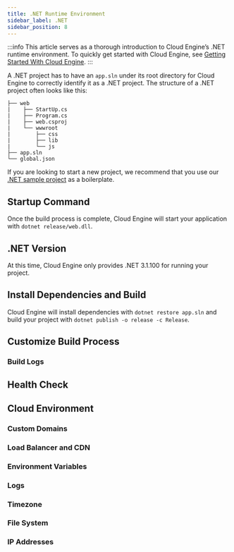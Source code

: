```yaml
---
title: .NET Runtime Environment
sidebar_label: .NET
sidebar_position: 8
---
```



:::info
This article serves as a thorough introduction to Cloud Engine’s .NET runtime environment. To quickly get started with Cloud Engine, see [Getting Started With Cloud Engine](/v3/sdk/engine/deploy/getting-started).
:::

A .NET project has to have an `app.sln` under its root directory for Cloud Engine to correctly identify it as a .NET project. The structure of a .NET project often looks like this:

```
├── web
|    ├── StartUp.cs
|    ├── Program.cs
|    ├── web.csproj
|    └── wwwroot
|        ├── css
|        ├── lib
|        └── js
├── app.sln
└── global.json
```

If you are looking to start a new project, we recommend that you use our [.NET sample project](https://github.com/leancloud/dotnet-core-getting-started) as a boilerplate.

## Startup Command

Once the build process is complete, Cloud Engine will start your application with `dotnet release/web.dll`.

## .NET Version

At this time, Cloud Engine only provides .NET 3.1.100 for running your project.

## Install Dependencies and Build

Cloud Engine will install dependencies with `dotnet restore app.sln` and build your project with `dotnet publish -o release -c Release`.

## Customize Build Process

<BuildingAdvanced />

### Build Logs

<BuildingBuildLogs />

## Health Check

<CloudHealthCheck />

## Cloud Environment

### Custom Domains

<CloudCustomDomain />

### Load Balancer and CDN

<CloudLoadBalancer only="dotnet" />

### Environment Variables

<CloudEnvironments />

### Logs

<CloudLogs only="dotnet" />

### Timezone

<CloudTimezone />

### File System

<CloudFilesystem />

### IP Addresses

<CloudInternetAddress />
